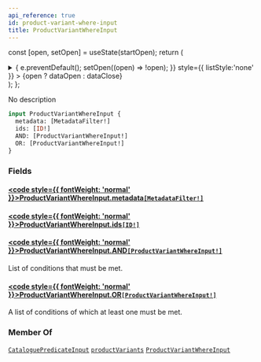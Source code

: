 ```yaml
---
api_reference: true
id: product-variant-where-input
title: ProductVariantWhereInput
---
```






const [open, setOpen] = useState(startOpen);
return (
<details {...(open ? { open: true } : {})} className="details" style={{ border:'none', boxShadow:'none', background:'var(--ifm-background-color)' }}>
<summary
onClick={(e) => {
e.preventDefault();
setOpen((open) => !open);
}}
style={{ listStyle:'none' }} >
{open ? dataOpen : dataClose}
</summary>
{open && children}
</details>
);
};

No description

```graphql
input ProductVariantWhereInput {
  metadata: [MetadataFilter!]
  ids: [ID!]
  AND: [ProductVariantWhereInput!]
  OR: [ProductVariantWhereInput!]
}
```

### Fields

#### [<code style={{ fontWeight: 'normal' }}>ProductVariantWhereInput.<b>metadata</b></code>](#)<Bullet />[`[MetadataFilter!]`](../../../api-reference/miscellaneous/inputs/metadata-filter.mdx) <Badge class="badge badge--secondary" text="list"/> <Badge class="badge badge--secondary" text="input"/> <Badge class="badge badge--secondary" text="miscellaneous"/>

#### [<code style={{ fontWeight: 'normal' }}>ProductVariantWhereInput.<b>ids</b></code>](#)<Bullet />[`[ID!]`](../../../api-reference/miscellaneous/scalars/id.mdx) <Badge class="badge badge--secondary" text="list"/> <Badge class="badge badge--secondary" text="scalar"/> <Badge class="badge badge--secondary" text="miscellaneous"/>

#### [<code style={{ fontWeight: 'normal' }}>ProductVariantWhereInput.<b>AND</b></code>](#)<Bullet />[`[ProductVariantWhereInput!]`](../../../api-reference/products/inputs/product-variant-where-input.mdx) <Badge class="badge badge--secondary" text="list"/> <Badge class="badge badge--secondary" text="input"/> <Badge class="badge badge--secondary" text="products"/>

List of conditions that must be met.

#### [<code style={{ fontWeight: 'normal' }}>ProductVariantWhereInput.<b>OR</b></code>](#)<Bullet />[`[ProductVariantWhereInput!]`](../../../api-reference/products/inputs/product-variant-where-input.mdx) <Badge class="badge badge--secondary" text="list"/> <Badge class="badge badge--secondary" text="input"/> <Badge class="badge badge--secondary" text="products"/>

A list of conditions of which at least one must be met.

### Member Of

[`CataloguePredicateInput`](../../../api-reference/discounts/inputs/catalogue-predicate-input.mdx) <Badge class="badge badge--secondary" text="input"/><Bullet />[`productVariants`](../../../api-reference/products/queries/product-variants.mdx) <Badge class="badge badge--secondary" text="query"/><Bullet />[`ProductVariantWhereInput`](../../../api-reference/products/inputs/product-variant-where-input.mdx) <Badge class="badge badge--secondary" text="input"/>
